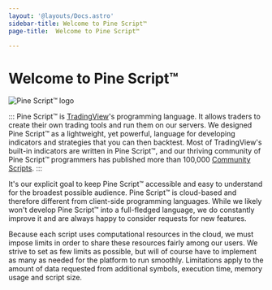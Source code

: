 ```yaml
---
layout: '@layouts/Docs.astro'
sidebar-title: Welcome to Pine Script™
page-title:  Welcome to Pine Script™

---
```

# Welcome to Pine Script™

![Pine Script™ logo](@assets/images/logo/Pine_Script_logo_text.png)

::: 
Pine Script™ is [TradingView](https://www.tradingview.com/)\'s
programming language. It allows traders to create their own trading
tools and run them on our servers. We designed Pine Script™ as a
lightweight, yet powerful, language for developing indicators and
strategies that you can then backtest. Most of TradingView\'s built-in
indicators are written in Pine Script™, and our thriving community of
Pine Script™ programmers has published more than 100,000 [Community
Scripts](https://www.tradingview.com/scripts/).
:::

It\'s our explicit goal to keep Pine Script™ accessible and easy to
understand for the broadest possible audience. Pine Script™ is
cloud-based and therefore different from client-side programming
languages. While we likely won\'t develop Pine Script™ into a
full-fledged language, we do constantly improve it and are always happy
to consider requests for new features.

Because each script uses computational resources in the cloud, we must
impose limits in order to share these resources fairly among our users.
We strive to set as few limits as possible, but will of course have to
implement as many as needed for the platform to run smoothly.
Limitations apply to the amount of data requested from additional
symbols, execution time, memory usage and script size.


